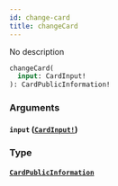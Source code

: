 ```yaml
---
id: change-card
title: changeCard
---
```


No description

```graphql
changeCard(
  input: CardInput!
): CardPublicInformation!

```

### Arguments

#### `input` ([`CardInput!`](/docs/graphql/inputs/card-input))

### Type

#### [`CardPublicInformation`](/docs/graphql/objects/card-public-information)
